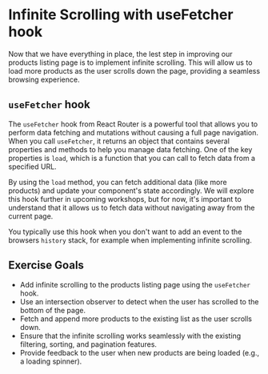 # Infinite Scrolling with useFetcher hook

Now that we have everything in place, the lest step in improving our products listing page is to implement infinite scrolling.
This will allow us to load more products as the user scrolls down the page, providing a seamless browsing experience.

## `useFetcher` hook

The `useFetcher` hook from React Router is a powerful tool that allows you to perform data fetching and mutations without causing a full page navigation.
When you call `useFetcher`, it returns an object that contains several properties and methods to help you manage data fetching.
One of the key properties is `load`, which is a function that you can call to fetch data from a specified URL.

By using the `load` method, you can fetch additional data (like more products) and update your component's state accordingly. We will explore this
hook further in upcoming workshops, but for now, it's important to understand that it allows us to fetch data without navigating away from the current page.

You typically use this hook when you don't want to add an event to the browsers `history` stack, for example when implementing infinite scrolling.

## Exercise Goals

- Add infinite scrolling to the products listing page using the `useFetcher` hook.
- Use an intersection observer to detect when the user has scrolled to the bottom of the page.
- Fetch and append more products to the existing list as the user scrolls down.
- Ensure that the infinite scrolling works seamlessly with the existing filtering, sorting, and pagination features.
- Provide feedback to the user when new products are being loaded (e.g., a loading spinner).
